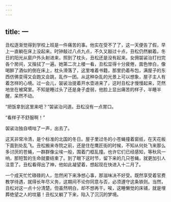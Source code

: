 ```yaml
---
---
---
```

title: 一
---




丑松逐渐觉得到学校上班是一件痛苦的事。他实在受不了了，这一天便告了假，早上一直躺在床上没起来。时钟敲过八点九点，不久又敲过十点，丑松仍然躺着。冬日的阳光从窗户外头射进来，照到了枕头，丑松还是没有起来。女佣袈裟治打扫完各个房间，又揩拭了一遍。她第二次上楼一看，丑松显得十分疲倦，面色惨白，像喝醉了酒似的倒在床上，枕头滑落了，这里堆着书籍，那里扔着布包，满屋子的东西仿佛变得又会跑又会跳，乱作一团。从这种杂乱的光景上可以想象，屋子主人有着怎样的心境。过一会儿，袈裟治提着开水壶进来了，这时丑松才慢慢起来，茫然地坐在被窝里。不知是睡过头了还是身子虚弱，他脸上显出痛苦的样子，半睡半醒，呆然不动。

“把饭拿到这里来吧？”袈裟治问道。丑松没有一点胃口。

“看样子不舒服啊！”

袈裟治独自嘀咕了一声，出去了。

这天非常冷清，是个标准的北国的冬日。屋子里过冬的小苍蝇撞着窗纸，在天花板下面到处乱飞。丑松搬来寺院之前，还是住在鹰匠街的时候，不知从何处飞来那么多讨厌的苍蝇，一群群像尘埃一般，围着门框乱撞。也许它们已经感知，等秋风一响，那短暂的生命就要结束了。到了眼下这时节，留下来的几只苍蝇，就更加引人注意了。丑松看得出了神，他如此凝望着，想起现在快进入十二月了。

一个成天忙忙碌碌的人，忽然闲下来净想心事，那滋味决不好受。既然享受着官费教学待遇，就得长年尽义务，这期间不论你同意与否，必须遵守这条铁则。当然，丑松对这一点十分清楚。但虽然明白，却不想再干。唉，这睡懒觉的床铺，就是埋葬绝望之人的坟墓！丑松又躺了下来，陷入了沉沉的梦境。